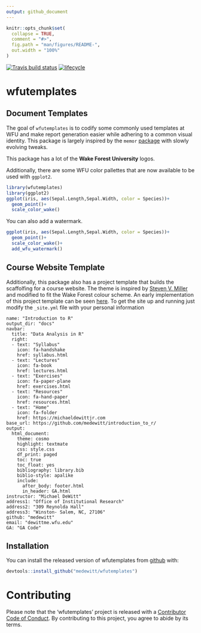 ```yaml
---
output: github_document
---
```


<!-- README.md is generated from README.Rmd. Please edit that file -->

```r
knitr::opts_chunk$set(
  collapse = TRUE,
  comment = "#>",
  fig.path = "man/figures/README-",
  out.width = "100%"
)
```

[![Travis build status](https://travis-ci.org/medewitt/wfutemplates.svg?branch=master)](https://travis-ci.org/medewitt/wfutemplates) [![lifecycle](https://img.shields.io/badge/lifecycle-experimental-orange.svg)](https://www.tidyverse.org/lifecycle/#experimental)

# wfutemplates

## Document Templates

The goal of `wfutemplates` is to codify some commonly used templates at WFU and make report generation easier while adhering to a common visual identity. This package is largely inspired by the `memor` [package](https://github.com/hebrewseniorlife/memor) with slowly evolving tweaks. 

This package has a lot of the **Wake Forest University** logos.

Additionally, there are some WFU color pallettes that are now available to be used with `ggplot2`.

```r
library(wfutemplates)
library(ggplot2)
ggplot(iris, aes(Sepal.Length,Sepal.Width, color = Species))+
  geom_point()+
  scale_color_wake()
```

You can also add a watermark.

```r
ggplot(iris, aes(Sepal.Length,Sepal.Width, color = Species))+
  geom_point()+
  scale_color_wake()+
  add_wfu_watermark()
```

## Course Website Template

Additionally, this package also has a project template that builds the scaffolfing for a course website. The theme is inspired by [Steven V. Miller](http://svmiller.com/) and modified to fit the Wake Forest colour scheme. An early implementation of this project template can be seen [here](https://michaeldewittjr.com/introduction_to_r/index.html). To get the site up and running just modify the `_site.yml` file with your personal information


```
name: "Introduction to R"
output_dir: "docs"
navbar:
  title: "Data Analysis in R"
  right:
  - text: "Syllabus"
    icon: fa-handshake
    href: syllabus.html
  - text: "Lectures"
    icon: fa-book
    href: lectures.html
  - text: "Exercises"
    icon: fa-paper-plane
    href: exercises.html
  - text: "Resources"
    icon: fa-hand-paper
    href: resources.html
  - text: "Home"
    icon: fa-folder
    href: https://michaeldewittjr.com
base_url: https://github.com/medewitt/introduction_to_r/
output:
  html_document:
    theme: cosmo
    highlight: textmate
    css: style.css
    df_print: paged
    toc: true
    toc_float: yes
    bibliography: library.bib
    biblio-style: apalike
    include:
      after_body: footer.html
      in_header: GA.html
instructor: "Michael DeWitt"
address1: "Office of Institutional Research"
address2: "309 Reynolda Hall"
address3: "Winston- Salem, NC, 27106"
github: "medewitt"
email: "dewittme.wfu.edu"
GA: "GA Code"
```



## Installation

You can install the released version of wfutemplates from [github](https://github.com) with:

``` r
devtools::install_github("medewitt/wfutemplates")
```
# Contributing

Please note that the 'wfutemplates' project is released with a [Contributor Code of Conduct](CODE_OF_CONDUCT.md). By contributing to this project, you agree to abide by its terms.

